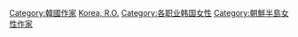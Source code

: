 [[Category:韓國作家|Category:韓國作家]]
[[Category:各國女性作家|Korea, R.O.]]
[[Category:各职业韩国女性|Category:各职业韩国女性]]
[[Category:朝鮮半島女性作家|Category:朝鮮半島女性作家]]